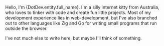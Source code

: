 Hello, I'm {DotDev.entity.full_name}. I'm a silly internet kitty from Australia,
who loves to tinker with code and create fun little projects. Most of my
development experience lies in web-development, but I've also branched out to
other languages like Zig and Go for writing small programs that run outside the
browser.

I've not much else to write here, but maybe I'll think of something.
